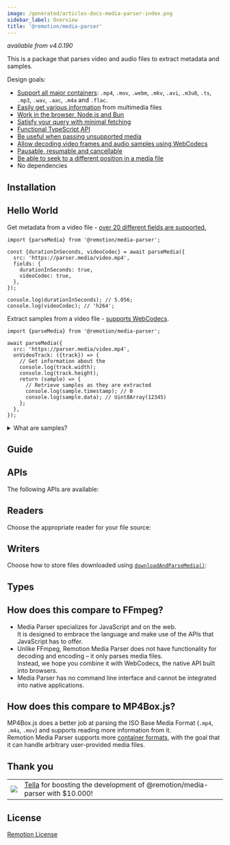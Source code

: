 ```yaml
---
image: /generated/articles-docs-media-parser-index.png
sidebar_label: Overview
title: '@remotion/media-parser'
---
```



_available from v4.0.190_

This is a package that parses video and audio files to extract metadata and samples.

Design goals:

- [Support all major containers](/docs/media-parser/format-support): `.mp4`, `.mov`, `.webm`, `.mkv`, `.avi`, `.m3u8`, `.ts`, `.mp3`, `.wav`, `.aac`, `.m4a` and `.flac`.
- [Easily get various information](/docs/media-parser/fields) from multimedia files
- [Work in the browser, Node.js and Bun](/docs/media-parser/runtime-support)
- [Satisfy your query with minimal fetching](/docs/media-parser/fast-and-slow)
- [Functional TypeScript API](/docs/media-parser/parse-media)
- [Be useful when passing unsupported media](/docs/media-parser/foreign-file-types)
- [Allow decoding video frames and audio samples using WebCodecs](/docs/media-parser/webcodecs)
- [Pausable, resumable and cancellable](/docs/media-parser/pause-resume-abort)
- [Be able to seek to a different position in a media file](/docs/media-parser/seeking)
- No dependencies

## Installation

<Installation pkg="@remotion/media-parser" />

## Hello World

Get metadata from a video file - [over 20 different fields are supported.](/docs/media-parser/fields)

```tsx twoslash title="Get the duration and codec of a video"
import {parseMedia} from '@remotion/media-parser';

const {durationInSeconds, videoCodec} = await parseMedia({
  src: 'https://parser.media/video.mp4',
  fields: {
    durationInSeconds: true,
    videoCodec: true,
  },
});

console.log(durationInSeconds); // 5.056;
console.log(videoCodec); // 'h264';
```

Extract samples from a video file - [supports WebCodecs](/docs/media-parser/webcodecs).

```tsx twoslash title="Extract samples from a video"
import {parseMedia} from '@remotion/media-parser';

await parseMedia({
  src: 'https://parser.media/video.mp4',
  onVideoTrack: ({track}) => {
    // Get information about the
    console.log(track.width);
    console.log(track.height);
    return (sample) => {
      // Retrieve samples as they are extracted
      console.log(sample.timestamp); // 0
      console.log(sample.data); // Uint8Array(12345)
    };
  },
});
```

<details>
<summary>What are samples?</summary>

Samples contain audio or video data - but they are compressed using codecs like AAC for audio or H.264 for video.  
You can turn audio samples into a waveform and video samples into images by decoding them.

</details>

## Guide

<MediaParserGuideTableOfContents />

## APIs

The following APIs are available:

<TableOfContents />

## Readers

Choose the appropriate reader for your file source:

<ReadersTableOfContents />

## Writers

Choose how to store files downloaded using [`downloadAndParseMedia()`](/docs/media-parser/download-and-parse-media):

<WritersTableOfContents />

## Types

<TypesTableOfContents />

## How does this compare to FFmpeg?

- Media Parser specializes for JavaScript and on the web.  
  It is designed to embrace the language and make use of the APIs that JavaScript has to offer.
- Unlike FFmpeg, Remotion Media Parser does not have functionality for decoding and encoding – it only parses media files.  
  Instead, we hope you combine it with WebCodecs, the native API built into browsers.
- Media Parser has no command line interface and cannot be integrated into native applications.

## How does this compare to MP4Box.js?

MP4Box.js does a better job at parsing the ISO Base Media Format (`.mp4`, `.m4a`, `.mov`) and supports reading more information from it.  
Remotion Media Parser supports more [container formats](/docs/media-parser/format-support), with the goal that it can handle arbitrary user-provided media files.

## Thank you

<table>
  <tr>
    <td>
      <img style={{width: 100}} src="https://remotion-assets.s3.eu-central-1.amazonaws.com/tellahq_logo.jpeg" />
    </td>
    <td>
      <a href="https://tella.com">Tella</a> for boosting the development of @remotion/media-parser with $10.000!
    </td>
  </tr>
</table>

## License

[Remotion License](https://remotion.dev/license)
